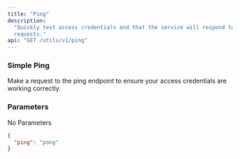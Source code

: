 ```yaml
---
title: "Ping"
description:
  "Quickly test access credentials and that the service will respond to your
  requests."
api: "GET /utils/v1/ping"
---
```


### Simple Ping

Make a request to the ping endpoint to ensure your access credentials are
working correctly.

### Parameters

No Parameters

<ResponseExample>

```json
{
  "ping": "pong"
}
```

</ResponseExample>
